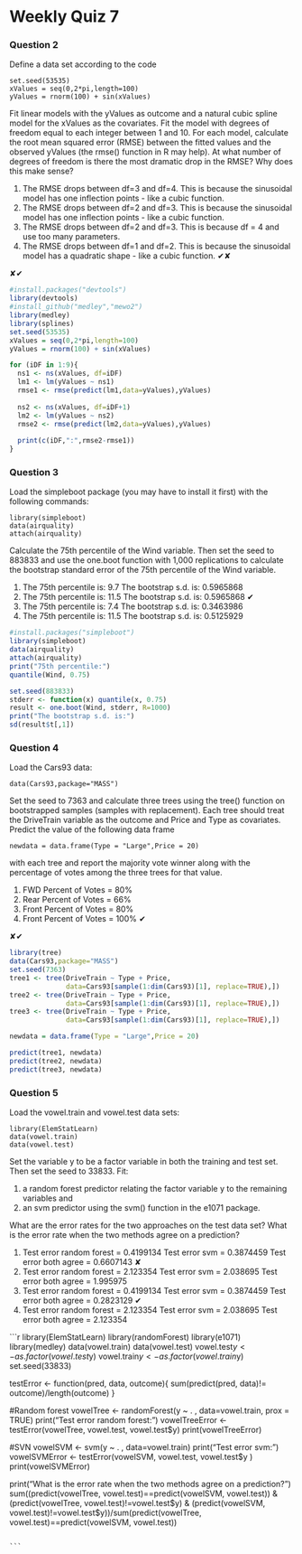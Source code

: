 Weekly Quiz 7
========================================================

### Question 2
Define a data set according to the code

```
set.seed(53535)
xValues = seq(0,2*pi,length=100)
yValues = rnorm(100) + sin(xValues)
```

Fit linear models with the yValues as outcome and a natural cubic spline model for the xValues as the covariates. Fit the model with degrees of freedom equal to each integer between 1 and 10. For each model, calculate the root mean squared error (RMSE) between the fitted values and the observed yValues (the rmse() function in R may help). At what number of degrees of freedom is there the most dramatic drop in the RMSE? Why does this make sense?

1. The RMSE drops between df=3 and df=4. This is because the sinusoidal model has one inflection points - like a cubic function.
2. The RMSE drops between df=2 and df=3. This is because the sinusoidal model has one inflection points - like a cubic function.
3. The RMSE drops between df=2 and df=3. This is because df = 4 and use too many parameters.
4. The RMSE drops between df=1 and df=2. This is because the sinusoidal model has a quadratic shape - like a cubic function. ✔✘


✘✔

```r
#install.packages("devtools")
library(devtools) 
#install_github("medley","mewo2") 
library(medley)
library(splines)
set.seed(53535)
xValues = seq(0,2*pi,length=100)
yValues = rnorm(100) + sin(xValues)

for (iDF in 1:9){
  ns1 <- ns(xValues, df=iDF)
  lm1 <- lm(yValues ~ ns1)
  rmse1 <- rmse(predict(lm1,data=yValues),yValues)
  
  ns2 <- ns(xValues, df=iDF+1)
  lm2 <- lm(yValues ~ ns2)
  rmse2 <- rmse(predict(lm2,data=yValues),yValues)
  
  print(c(iDF,":",rmse2-rmse1))
}

```
### Question 3
Load the simpleboot package (you may have to install it first) with the following commands:
```
library(simpleboot) 
data(airquality)
attach(airquality)
```
Calculate the 75th percentile of the Wind variable. Then set the seed to 883833 and use the one.boot function with 1,000 replications to calculate the bootstrap standard error of the 75th percentile of the Wind variable.

1. The 75th percentile is: 9.7 The bootstrap s.d. is: 0.5965868
2. The 75th percentile is: 11.5 The bootstrap s.d. is: 0.5965868 ✔
3. The 75th percentile is: 7.4 The bootstrap s.d. is: 0.3463986
4. The 75th percentile is: 11.5 The bootstrap s.d. is: 0.5125929

```r
#install.packages("simpleboot")
library(simpleboot) 
data(airquality)
attach(airquality)
print("75th percentile:")
quantile(Wind, 0.75)

set.seed(883833)
stderr <- function(x) quantile(x, 0.75)
result <- one.boot(Wind, stderr, R=1000)
print("The bootstrap s.d. is:")
sd(result$t[,1])

```      
       

### Question 4
Load the Cars93 data:
```
data(Cars93,package="MASS")
```
Set the seed to 7363 and calculate three trees using the tree() function on bootstrapped samples (samples with replacement). Each tree should treat the DriveTrain variable as the outcome and Price and Type as covariates. Predict the value of the following data frame
```
newdata = data.frame(Type = "Large",Price = 20)
```
with each tree and report the majority vote winner along with the percentage of votes among the three trees for that value.

1. FWD Percent of Votes = 80%
2. Rear Percent of Votes = 66%
3. Front Percent of Votes = 80%
4. Front Percent of Votes = 100%  ✔

✘✔
```r
library(tree)
data(Cars93,package="MASS")
set.seed(7363)
tree1 <- tree(DriveTrain ~ Type + Price, 
              data=Cars93[sample(1:dim(Cars93)[1], replace=TRUE),])
tree2 <- tree(DriveTrain ~ Type + Price, 
              data=Cars93[sample(1:dim(Cars93)[1], replace=TRUE),])
tree3 <- tree(DriveTrain ~ Type + Price, 
              data=Cars93[sample(1:dim(Cars93)[1], replace=TRUE),])

newdata = data.frame(Type = "Large",Price = 20)

predict(tree1, newdata)
predict(tree2, newdata)
predict(tree3, newdata)

```

### Question 5
Load the vowel.train and vowel.test data sets:
```
library(ElemStatLearn)
data(vowel.train)
data(vowel.test) 
```
Set the variable y to be a factor variable in both the training and test set. Then set the seed to 33833. Fit:

1. a random forest predictor relating the factor variable y to the remaining variables and 
2. an svm predictor using the svm() function in the e1071 package.

What are the error rates for the two approaches on the test data set?
What is the error rate when the two methods agree on a prediction?

1. Test error random forest = 0.4199134 Test error svm = 0.3874459 Test error both agree = 0.6607143 ✘
2. Test error random forest = 2.123354 Test error svm = 2.038695 Test error both agree = 1.995975
3. Test error random forest = 0.4199134 Test error svm = 0.3874459 Test error both agree = 0.2823129 ✔
4. Test error random forest = 2.123354 Test error svm = 2.038695 Test error both agree = 2.123354

```r
library(ElemStatLearn)
library(randomForest)
library(e1071)
library(medley)
data(vowel.train)
data(vowel.test)
vowel.test$y <- as.factor(vowel.test$y)
vowel.train$y <- as.factor(vowel.train$y)
set.seed(33833)

testError <- function(pred, data, outcome){
  sum(predict(pred, data)!= outcome)/length(outcome)
}

#Random forest
vowelTree <- randomForest(y ~ . , data=vowel.train, prox = TRUE)
print("Test error random forest:")
vowelTreeError <- testError(vowelTree, vowel.test, vowel.test$y)
print(vowelTreeError)

#SVN
vowelSVM <- svm(y ~ . , data=vowel.train)
print("Test error svm:")
vowelSVMError <- testError(vowelSVM, vowel.test, vowel.test$y )
print(vowelSVMError)


print("What is the error rate when the two methods agree on a prediction?")
sum((predict(vowelTree, vowel.test)==predict(vowelSVM, vowel.test)) & (predict(vowelTree, vowel.test)!=vowel.test$y) & (predict(vowelSVM, vowel.test)!=vowel.test$y))/sum(predict(vowelTree, vowel.test)==predict(vowelSVM, vowel.test))


  
                                                                                                                                                        ```


